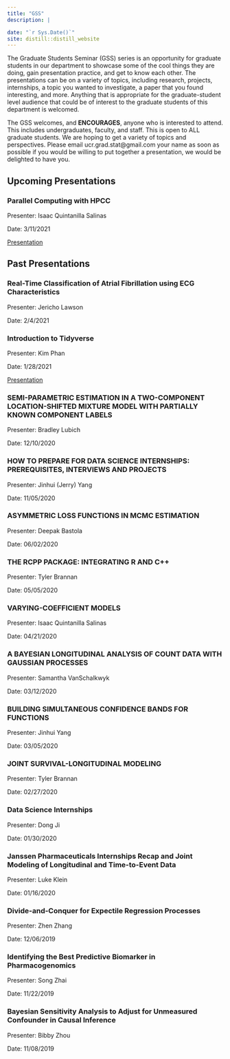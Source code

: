 ```yaml
---
title: "GSS"
description: |

date: "`r Sys.Date()`"
site: distill::distill_website
---
```


The Graduate Students Seminar (GSS) series is an opportunity for graduate students in our department to showcase some of the cool things they are doing, gain presentation practice, and get to know each other. The presentations can be on a variety of topics, including research, projects, internships, a topic you wanted to investigate, a paper that you found interesting, and more. Anything that is appropriate for the graduate-student level audience that could be of interest to the graduate students of this department is welcomed.

The GSS welcomes, and **ENCOURAGES**, anyone who is interested to attend. This includes undergraduates, faculty, and staff. This is open to ALL graduate students. We are hoping to get a variety of topics and perspectives. Please email ucr.grad.stat@gmail.com your name as soon as possible if you would be willing to put together a presentation, we would be delighted to have you.

## Upcoming Presentations

### Parallel Computing with HPCC

Presenter: Isaac Quintanilla Salinas

Date: 3/11/2021

[Presentation](presentations/hpcc_3-11.html)

## Past Presentations

### Real-Time Classification of Atrial Fibrillation using ECG Characteristics

Presenter: Jericho Lawson

Date: 2/4/2021

### Introduction to Tidyverse

Presenter: Kim Phan

Date: 1/28/2021

[Presentation](PDFS/GSS Presentation_ About Tidyverse.pdf)

### SEMI-PARAMETRIC ESTIMATION IN A TWO-COMPONENT LOCATION-SHIFTED MIXTURE MODEL WITH PARTIALLY KNOWN COMPONENT LABELS
Presenter: Bradley Lubich

Date: 12/10/2020

### HOW TO PREPARE FOR DATA SCIENCE INTERNSHIPS: PREREQUISITES, INTERVIEWS AND PROJECTS
Presenter: Jinhui (Jerry) Yang

Date: 11/05/2020

### ASYMMETRIC LOSS FUNCTIONS IN MCMC ESTIMATION
Presenter: Deepak Bastola

Date: 06/02/2020

### THE RCPP PACKAGE: INTEGRATING R AND C++
Presenter: Tyler Brannan

Date: 05/05/2020

### VARYING-COEFFICIENT MODELS
Presenter: Isaac Quintanilla Salinas

Date: 04/21/2020

### A BAYESIAN LONGITUDINAL ANALYSIS OF COUNT DATA WITH GAUSSIAN PROCESSES
Presenter: Samantha VanSchalkwyk

Date: 03/12/2020

### BUILDING SIMULTANEOUS CONFIDENCE BANDS FOR FUNCTIONS
Presenter: Jinhui Yang

Date: 03/05/2020

### JOINT SURVIVAL-LONGITUDINAL MODELING
Presenter: Tyler Brannan

Date: 02/27/2020

### Data Science Internships
Presenter: Dong Ji

Date: 01/30/2020

### Janssen Pharmaceuticals Internships Recap and Joint Modeling of Longitudinal and Time-to-Event Data
Presenter: Luke Klein

Date: 01/16/2020

### Divide-and-Conquer for Expectile Regression Processes
Presenter: Zhen Zhang

Date: 12/06/2019

### Identifying the Best Predictive Biomarker in Pharmacogenomics
Presenter: Song Zhai

Date: 11/22/2019

### Bayesian Sensitivity Analysis to Adjust for Unmeasured Confounder in Causal Inference
Presenter: Bibby Zhou

Date: 11/08/2019